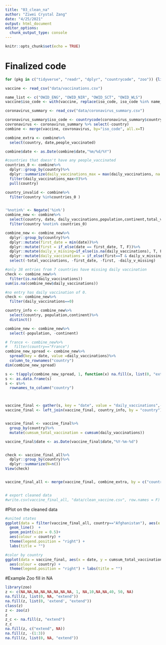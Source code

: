 ```yaml
---
title: "03_clean_na"
author: "Ziwei Crystal Zang"
date: "4/25/2021"
output: html_document
editor_options: 
  chunk_output_type: console
---
```


```r
knitr::opts_chunk$set(echo = TRUE)
```

# Finalized code
```r
for (pkg in c("tidyverse", "readr", "dplyr", "countrycode", "zoo")) {library(pkg, character.only = TRUE)}

vaccine <- read_csv("data/vaccinations.csv")

name_list <- c("OWID_ENG", "OWID_NIR", "OWID_SCT", "OWID_WLS")
vaccine$iso_code <- with(vaccine, replace(iso_code, iso_code %in% name_list, "GBR"))

coronavirus_summary <- read_csv("data/coronavirus_summary.csv")

coronavirus_summary$iso_code <- countrycode(coronavirus_summary$country, 'country.name','iso3c')
covronavirus <- coronavirus_summary %>% select(-country)
combine <- merge(vaccine, covronavirus, by="iso_code", all.x=T)

combine_extra <- combine%>%
  select(country, date,people_vaccinated)

combine$date <- as.Date(combine$date,"%m/%d/%Y")

#countries that doesn't have any people_vaccinated
countries_0 <- combine%>%
  dplyr::group_by(country)%>%
  dplyr::summarize(daily_vaccinations_max = max(daily_vaccinations, na.rm=TRUE))%>%
  filter(daily_vaccinations_max<0)%>%
  pull(country)

country_invalid <- combine%>%
  filter(country %in%countries_0 )


'%notin%' <- Negate('%in%')
combine_new <- combine%>%
  select(country, date, daily_vaccinations,population,continent,total_vaccinations)%>%
  filter(country %notin% countries_0)

combine_new <- combine_new%>%
  dplyr::group_by(country)%>%
  dplyr::mutate(first_date = min(date))%>%
  dplyr::mutate(first = if_else(date == first_date, T, F))%>%
  dplyr::mutate(daily_v_missing=if_else(is.na(daily_vaccinations), T, F))%>%
  dplyr::mutate(daily_vaccinations = if_else(first==T & daily_v_missing==T, total_vaccinations, daily_vaccinations))%>%
  select(-total_vaccinations, -first_date, -first, -daily_v_missing)

#only 38 entries from 7 countries have missing daily vaccination
check <- combine_new%>%
  filter(is.na(daily_vaccinations))
sum(is.na(combine_new$daily_vaccinations))

#no entry has daily vaccination of 0.
check <- combine_new%>%
  filter(daily_vaccinations==0)

country_info <- combine_new%>%
  select(country, population,continent)%>%
  distinct()

combine_new <- combine_new%>%
  select(-population, -continent)

# france <- combine_new%>%
#   filter(country=="France")
combine_new_spread <- combine_new%>%
  spread(key = date, value =daily_vaccinations)%>%
  column_to_rownames("country")
dim(combine_new_spread)

s <- t(apply(combine_new_spread, 1, function(x) na.fill(x, list(0, "extend", "extend"))))
s <- as.data.frame(s)
s <- s%>%
  rownames_to_column("country")



vaccine_final <- gather(s, key = "date", value = "daily_vaccinations",-country)
vaccine_final <- left_join(vaccine_final, country_info, by = "country")


vaccine_final <- vaccine_final%>%
  group_by(country)%>%
  mutate(cumsum_total_vaccination = cumsum(daily_vaccinations))

vaccine_final$date <- as.Date(vaccine_final$date,"%Y-%m-%d")


check <- vaccine_final_all%>%
  dplyr::group_by(country)%>%
  dplyr::summarize(N=n())
View(check)  


vaccine_final_all <- merge(vaccine_final, combine_extra, by = c("country", "date"), all.x=T)


# export cleaned data
#write.csv(vaccine_final_all, "data/clean_vaccine.csv", row.names = F)

```

#Plot on the cleaned data
```r
#united states
ggplot(data = filter(vaccine_final_all, country=="Afghanistan"), aes(x = date, y = cumsum_total_vaccination)) + 
  geom_line()  +
  geom_point(size = 0.5)+
  aes(colour = country) + 
  theme(legend.position = "right") +
  labs(title = "")

#color by country
ggplot(data = vaccine_final, aes(x = date, y = cumsum_total_vaccination)) + geom_line()  + 
  aes(colour = country) + 
  theme(legend.position = "right") + labs(title = "")
```


#Example Zoo fill in NA
```r
library(zoo)
z <- c(NA,NA,NA,NA,NA,NA,NA,NA, 1, NA,10,NA,NA,40, 50, NA)
na.fill(z, list(0, NA, "extend"))
na.fill(z, list(0, 'extend', "extend"))
class(z)
z <- zoo(z)
z
z_c <- na.fill(z, "extend")
z_c
na.fill(z, c("extend", NA))
na.fill(z, -(1:3))
na.fill(z, list(0, NA, "extend"))

```

